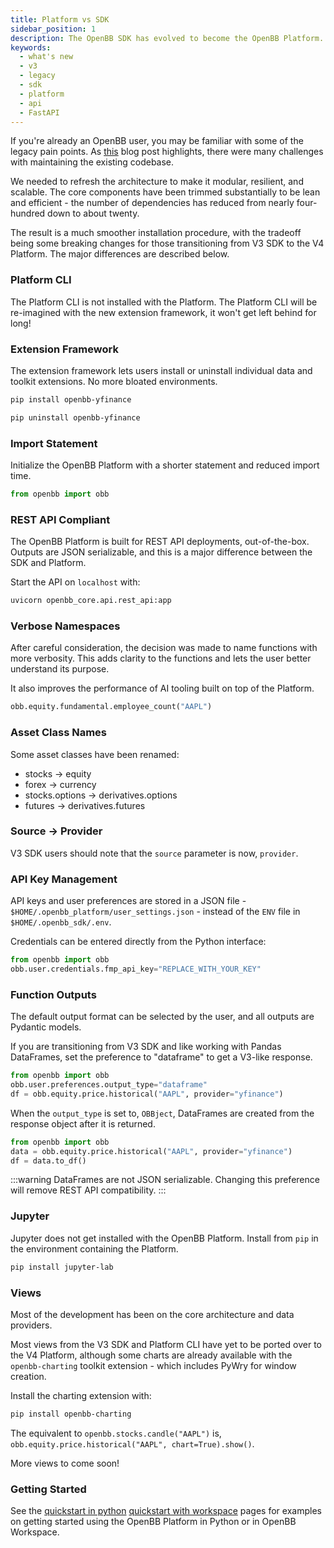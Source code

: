 ```yaml
---
title: Platform vs SDK
sidebar_position: 1
description: The OpenBB SDK has evolved to become the OpenBB Platform. This page describes some of the key differences between the legacy version and the new architecture.
keywords:
  - what's new
  - v3
  - legacy
  - sdk
  - platform
  - api
  - FastAPI
---
```



<HeadTitle title="What's the Difference Between OpenBB Platform and SDK? - FAQs | OpenBB Platform Docs" />

If you're already an OpenBB user, you may be familiar with some of the legacy pain points. As [this](https://openbb.co/blog/celebrating-the-openbb-platform-v4-beta) blog post highlights, there were many challenges with maintaining the existing codebase.

We needed to refresh the architecture to make it modular, resilient, and scalable. The core components have been trimmed substantially to be lean and efficient - the number of dependencies has reduced from nearly four-hundred down to about twenty.

The result is a much smoother installation procedure, with the tradeoff being some breaking changes for those transitioning from V3 SDK to the V4 Platform. The major differences are described below.

### Platform CLI

The Platform CLI is not installed with the Platform. The Platform CLI will be re-imagined with the new extension framework, it won't get left behind for long!

### Extension Framework

The extension framework lets users install or uninstall individual data and toolkit extensions. No more bloated environments.

```bash
pip install openbb-yfinance

pip uninstall openbb-yfinance
```

### Import Statement

Initialize the OpenBB Platform with a shorter statement and reduced import time.

```python
from openbb import obb
```

### REST API Compliant

The OpenBB Platform is built for REST API deployments, out-of-the-box. Outputs are JSON serializable, and this is a major difference between the SDK and Platform.

Start the API on `localhost` with:

```bash
uvicorn openbb_core.api.rest_api:app
```

### Verbose Namespaces

After careful consideration, the decision was made to name functions with more verbosity. This adds clarity to the functions and lets the user better understand its purpose.

It also improves the performance of AI tooling built on top of the Platform.

```python
obb.equity.fundamental.employee_count("AAPL")
```

### Asset Class Names

Some asset classes have been renamed:

- stocks -> equity
- forex -> currency
- stocks.options -> derivatives.options
- futures -> derivatives.futures

### Source -> Provider

V3 SDK users should note that the `source` parameter is now, `provider`.

### API Key Management

API keys and user preferences are stored in a JSON file - `$HOME/.openbb_platform/user_settings.json` - instead of the `ENV` file in `$HOME/.openbb_sdk/.env`.

Credentials can be entered directly from the Python interface:

```python
from openbb import obb
obb.user.credentials.fmp_api_key="REPLACE_WITH_YOUR_KEY"
```

### Function Outputs

The default output format can be selected by the user, and all outputs are Pydantic models.

If you are transitioning from V3 SDK and like working with Pandas DataFrames, set the preference to "dataframe" to get a V3-like response.

```python
from openbb import obb
obb.user.preferences.output_type="dataframe"
df = obb.equity.price.historical("AAPL", provider="yfinance")
```

When the `output_type` is set to, `OBBject`, DataFrames are created from the response object after it is returned.

```python
from openbb import obb
data = obb.equity.price.historical("AAPL", provider="yfinance")
df = data.to_df()
```

:::warning
DataFrames are not JSON serializable. Changing this preference will remove REST API compatibility.
:::

### Jupyter

Jupyter does not get installed with the OpenBB Platform. Install from `pip` in the environment containing the Platform.

```bash
pip install jupyter-lab
```

### Views

Most of the development has been on the core architecture and data providers.

Most views from the V3 SDK and Platform CLI have yet to be ported over to the V4 Platform, although some charts are already available with the `openbb-charting` toolkit extension - which includes PyWry for window creation.

Install the charting extension with:

```bash
pip install openbb-charting
```

The equivalent to `openbb.stocks.candle("AAPL")` is, `obb.equity.price.historical("AAPL", chart=True).show()`.

More views to come soon!

### Getting Started

See the [quickstart in python](/platform/usage/quickstart_python) [quickstart with workspace](/platform/usage/quickstart_python) pages for examples on getting started using the OpenBB Platform in Python or in OpenBB Workspace.
